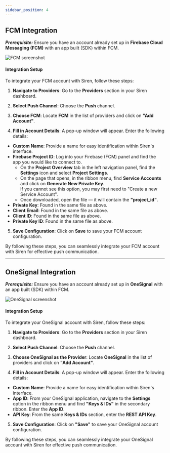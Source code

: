 ```yaml
---
sidebar_position: 4
---
```


## FCM Integration

**_Prerequisite:_**
Ensure you have an account already set up in **Firebase Cloud Messaging (FCM)** with an app built (SDK) within FCM.

![FCM screenshot](../../Images/Providers/Integrations/Push/fcm.png)


#### Integration Setup

To integrate your FCM account with Siren, follow these steps:

1. **Navigate to Providers**: Go to the **Providers** section in your Siren dashboard.

2. **Select Push Channel**: Choose the **Push** channel.

3. **Choose FCM**: Locate **FCM** in the list of providers and click on **"Add Account"**.

4. **Fill in Account Details**: A pop-up window will appear. Enter the following details:

  - **Custom Name**: Provide a name for easy identification within Siren's interface.
  - **Firebase Project ID**: Log into your Firebase (FCM) panel and find the app you would like to connect to.  
    - On the **Project Overview** tab in the left navigation panel, find the **Settings** icon and select **Project Settings**.  
    - On the page that opens, in the ribbon menu, find **Service Accounts** and click on **Generate New Private Key**.  
      If you cannot see this option, you may first need to "Create a new Service Account".  
    - Once downloaded, open the file — it will contain the **"project_id"**.
  - **Private Key**: Found in the same file as above.
  - **Client Email**: Found in the same file as above.
  - **Client ID**: Found in the same file as above.
  - **Private Key ID**: Found in the same file as above.

5. **Save Configuration**: Click on **Save** to save your FCM account configuration.

By following these steps, you can seamlessly integrate your FCM account with Siren for effective push communication.

---

## OneSignal Integration

**_Prerequisite:_**
Ensure you have an account already set up in **OneSignal** with an app built (SDK) within FCM.

![OneSignal screenshot](../../Images/Providers/Integrations/Push/oneSignal.png)

#### Integration Setup

To integrate your OneSignal account with Siren, follow these steps:

1. **Navigate to Providers**: Go to the **Providers** section in your Siren dashboard.

2. **Select Push Channel**: Choose the **Push** channel.

3. **Choose OneSignal as the Provider**: Locate **OneSignal** in the list of providers and click on **"Add Account"**.

4. **Fill in Account Details**: A pop-up window will appear. Enter the following details:

  - **Custom Name**: Provide a name for easy identification within Siren's interface.
  - **App ID**: From your OneSignal application, navigate to the **Settings** option in the ribbon menu and find **"Keys & IDs"** in the secondary ribbon. Enter the **App ID**.
  - **API Key**: From the same **Keys & IDs** section, enter the **REST API Key**.

5. **Save Configuration**: Click on **"Save"** to save your OneSignal account configuration.

By following these steps, you can seamlessly integrate your OneSignal account with Siren for effective push communication.
